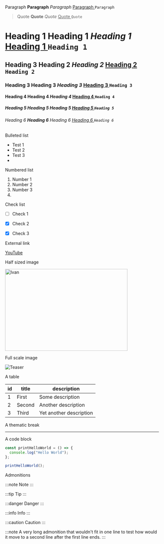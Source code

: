 &#x20;Paragraph **Paragraph** *Paragraph* <u>Paragraph </u>`Paragraph`

>

> &#x20;Quote **Quote** *Quote* <u>Quote </u>`Quote`



# &#x20;Heading 1 **Heading 1** *Heading 1* <u>Heading 1 </u>`Heading 1`

## &#x20;Heading 3 **Heading 2** *Heading 2* <u>Heading 2 </u>`Heading 2`

### &#x20;Heading 3 **Heading 3** *Heading 3* <u>Heading 3 </u>`Heading 3`

#### &#x20;Heading 4 **Heading 4** *Heading 4* <u>Heading 4 </u>`Heading 4`

##### &#x20;Heading 5 **Heading 5** *Heading 5* <u>Heading 5 </u>`Heading 5`

###### &#x20;Heading 6 **Heading 6** *Heading 6* <u>Heading 6 </u>`Heading 6`





Bulleted list



* Test 1
* Test 2
* Test 3
*



Numbered list



1. Number 1
2. Number 2
3. Number 3
4.



Check list



* [ ] Check 1
* [x] Check 2
* [x] Check 3





External link



[YouTube](www.youtube.com "YouTube")





Half sized image



<img height="268" width="401" alt="Ivan" title="Ivan" src="/img/ivan-pfp.png" />





Full scale image



![Teaser](/img/AWS-advanced.png "Teaser")





A table



| id | title  | description             |
| -- | ------ | ----------------------- |
| 1  | First  | Some description        |
| 2  | Second | Another description     |
| 3  | Third  | Yet another description |





A thematic break



***





A code block



```js
const printHelloWorld = () => {
  console.log("Hello World");
};

printHelloWorld();
```





Admonitions





:::note
Note
:::



:::tip
Tip
:::



:::danger
Danger
:::



:::info
Info
:::



:::caution
Caution
:::



:::note
A very long admonition that wouldn't fit in one line to test how would it move to a second line after the first line ends.
:::